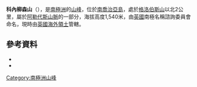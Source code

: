 {{coord|54|17|S|36|58|W|source:GNIS|display=title}}

'''科內柳森山'''（{{lang-en|Mount Corneliussen}}），是[[南極洲|南極洲]]的[[山峰|山峰]]，位於[[南喬治亞島|南喬治亞島]]，處於[[格洛伯斯山|格洛伯斯山]]以北2公里，屬於[[阿勒代斯山脈|阿勒代斯山脈]]的一部分，海拔高度1,540米，由[[英國|英國]]南極名稱諮詢委員會命名，現時由[[英國海外領土|英國海外領土]]管轄。

==參考資料==
*{{cite gnis | type = antarid | id = 3150| name = Mount Corneliussen| accessdate = 2013-11-11}}
*{{usgs-gazetteer|id=3150}}

[[Category:南極洲山峰|Category:南極洲山峰]]
{{Antarctica-geo-stub}}